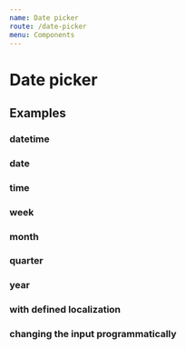 ```yaml
---
name: Date picker
route: /date-picker
menu: Components
---
```


# Date picker

<limel-props name="limel-date-picker" />

## Examples

### datetime
<limel-example name="limel-example-date-picker-datetime" path="date-picker" />

### date
<limel-example name="limel-example-date-picker-date" path="date-picker" />

### time
<limel-example name="limel-example-date-picker-time" path="date-picker" />

### week
<limel-example name="limel-example-date-picker-week" path="date-picker" />

### month
<limel-example name="limel-example-date-picker-month" path="date-picker" />

### quarter
<limel-example name="limel-example-date-picker-quarter" path="date-picker" />

### year
<limel-example name="limel-example-date-picker-year" path="date-picker" />

### with defined localization
<limel-example name="limel-example-date-picker-formatted" path="date-picker" />

### changing the input programmatically
<limel-example name="limel-example-date-picker-programmatic-change" path="date-picker" />

